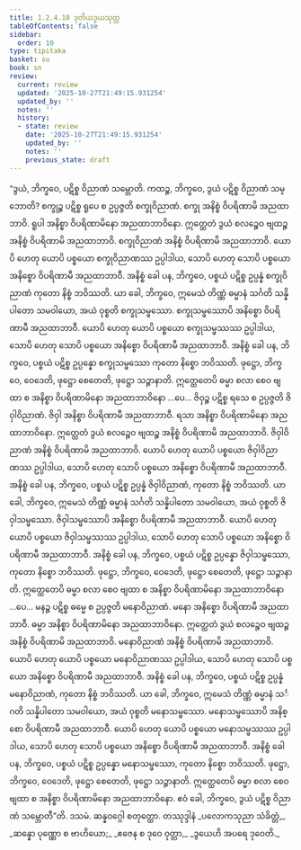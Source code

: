 ```yaml
---
title: 1.2.4.10 ဒုတိယဒွယသုတ္တ
tableOfContents: false
sidebar:
  order: 10
type: tipitaka
basket: su
book: sn
review:
  current: review
  updated: '2025-10-27T21:49:15.931254'
  updated_by: ''
  notes: ''
  history:
  - state: review
    date: '2025-10-27T21:49:15.931254'
    updated_by: ''
    notes: ''
    previous_state: draft
---
```



<ReviewStatus review={frontmatter.review} showDetails={true} />

<HypothesisAnnotation frontmatter={frontmatter} />

<DynamicBreadcrumb />

<Division number="93" book="sn" e="ch" v="18" p="295">

<Paragraph number="449" book="sn">
“ဒွယံ, ဘိက္ခဝေ, ပဋိစ္စ ဝိညာဏံ သမ္ဘောတိ. ကထဉ္စ, ဘိက္ခဝေ, ဒွယံ ပဋိစ္စ ဝိညာဏံ သမ္ဘောတိ? စက္ခုဉ္စ ပဋိစ္စ ရူပေ စ ဥပ္ပဇ္ဇတိ စက္ခုဝိညာဏံ. စက္ခု အနိစ္စံ ဝိပရိဏာမိ အညထာဘာဝိ. ရူပါ အနိစ္စာ ဝိပရိဏာမိနော အညထာဘာဝိနော. ဣတ္ထေတံ ဒွယံ စလဉ္စေဝ ဗျထဉ္စ အနိစ္စံ ဝိပရိဏာမိ အညထာဘာဝိ. စက္ခုဝိညာဏံ အနိစ္စံ ဝိပရိဏာမိ အညထာဘာဝိ. ယောပိ ဟေတု ယောပိ ပစ္စယော စက္ခုဝိညာဏဿ ဥပ္ပါဒါယ, သောပိ ဟေတု သောပိ ပစ္စယော အနိစ္စော ဝိပရိဏာမီ အညထာဘာဝီ. အနိစ္စံ ခေါ ပန, ဘိက္ခဝေ, ပစ္စယံ ပဋိစ္စ ဥပ္ပန္နံ စက္ခုဝိညာဏံ ကုတော နိစ္စံ ဘဝိဿတိ. ယာ ခေါ, ဘိက္ခဝေ, ဣမေသံ တိဏ္ဏံ ဓမ္မာနံ သင်္ဂတိ သန္နိပါတော သမဝါယော, အယံ ဝုစ္စတိ စက္ခုသမ္ဖဿော. စက္ခုသမ္ဖဿောပိ အနိစ္စော ဝိပရိဏာမီ အညထာဘာဝီ. ယောပိ ဟေတု ယောပိ ပစ္စယော စက္ခုသမ္ဖဿဿ ဥပ္ပါဒါယ, သောပိ ဟေတု သောပိ ပစ္စယော အနိစ္စော ဝိပရိဏာမီ အညထာဘာဝီ. အနိစ္စံ ခေါ ပန, ဘိက္ခဝေ, ပစ္စယံ ပဋိစ္စ ဥပ္ပန္နော စက္ခုသမ္ဖဿော ကုတော နိစ္စော ဘဝိဿတိ. ဖုဋ္ဌော, ဘိက္ခဝေ, ဝေဒေတိ, ဖုဋ္ဌော စေတေတိ, ဖုဋ္ဌော သဉ္ဇာနာတိ. ဣတ္ထေတေပိ ဓမ္မာ စလာ စေဝ ဗျထာ စ အနိစ္စာ ဝိပရိဏာမိနော အညထာဘာဝိနော …ပေ…
</Paragraph>

<Paragraph number="450" book="sn">
ဇိဝှဉ္စ ပဋိစ္စ ရသေ စ ဥပ္ပဇ္ဇတိ ဇိဝှါဝိညာဏံ. ဇိဝှါ အနိစ္စာ ဝိပရိဏာမီ အညထာဘာဝီ. ရသာ အနိစ္စာ ဝိပရိဏာမိနော အညထာဘာဝိနော. ဣတ္ထေတံ ဒွယံ စလဉ္စေဝ ဗျထဉ္စ အနိစ္စံ ဝိပရိဏာမိ အညထာဘာဝိ. ဇိဝှါဝိညာဏံ အနိစ္စံ ဝိပရိဏာမိ အညထာဘာဝိ. ယောပိ ဟေတု ယောပိ ပစ္စယော ဇိဝှါဝိညာဏဿ ဥပ္ပါဒါယ, သောပိ ဟေတု သောပိ ပစ္စယော အနိစ္စော ဝိပရိဏာမီ အညထာဘာဝီ. အနိစ္စံ ခေါ ပန, ဘိက္ခဝေ, ပစ္စယံ ပဋိစ္စ ဥပ္ပန္နံ ဇိဝှါဝိညာဏံ, ကုတော နိစ္စံ ဘဝိဿတိ. ယာ ခေါ, ဘိက္ခဝေ, ဣမေသံ တိဏ္ဏံ ဓမ္မာနံ သင်္ဂတိ သန္နိပါတော သမဝါယော, အယံ ဝုစ္စတိ ဇိဝှါသမ္ဖဿော. ဇိဝှါသမ္ဖဿောပိ အနိစ္စော ဝိပရိဏာမီ အညထာဘာဝီ. ယောပိ ဟေတု ယောပိ ပစ္စယော ဇိဝှါသမ္ဖဿဿ ဥပ္ပါဒါယ, သောပိ ဟေတု သောပိ ပစ္စယော အနိစ္စော ဝိပရိဏာမီ အညထာဘာဝီ. အနိစ္စံ ခေါ ပန, ဘိက္ခဝေ, ပစ္စယံ ပဋိစ္စ ဥပ္ပန္နော ဇိဝှါသမ္ဖဿော, ကုတော နိစ္စော ဘဝိဿတိ. ဖုဋ္ဌော, ဘိက္ခဝေ, ဝေဒေတိ, ဖုဋ္ဌော စေတေတိ, ဖုဋ္ဌော သဉ္ဇာနာတိ. ဣတ္ထေတေပိ ဓမ္မာ စလာ စေဝ ဗျထာ စ အနိစ္စာ ဝိပရိဏာမိနော အညထာဘာဝိနော …ပေ…
</Paragraph>

<Paragraph number="451" book="sn">
မနဉ္စ ပဋိစ္စ ဓမ္မေ စ ဥပ္ပဇ္ဇတိ မနောဝိညာဏံ. မနော အနိစ္စော ဝိပရိဏာမီ အညထာဘာဝီ. ဓမ္မာ အနိစ္စာ ဝိပရိဏာမိနော အညထာဘာဝိနော. ဣတ္ထေတံ ဒွယံ စလဉ္စေဝ ဗျထဉ္စ အနိစ္စံ ဝိပရိဏာမိ အညထာဘာဝိ. မနောဝိညာဏံ အနိစ္စံ ဝိပရိဏာမိ အညထာဘာဝိ. ယောပိ ဟေတု ယောပိ ပစ္စယော မနောဝိညာဏဿ ဥပ္ပါဒါယ, သောပိ ဟေတု သောပိ ပစ္စယော အနိစ္စော ဝိပရိဏာမီ အညထာဘာဝီ. အနိစ္စံ ခေါ ပန, ဘိက္ခဝေ, ပစ္စယံ ပဋိစ္စ ဥပ္ပန္နံ မနောဝိညာဏံ, ကုတော နိစ္စံ ဘဝိဿတိ. ယာ ခေါ, ဘိက္ခဝေ, ဣမေသံ တိဏ္ဏံ ဓမ္မာနံ သင်္ဂတိ သန္နိပါတော သမဝါယော, အယံ ဝုစ္စတိ မနောသမ္ဖဿော. မနောသမ္ဖဿောပိ အနိစ္စော ဝိပရိဏာမီ အညထာဘာဝီ. ယောပိ ဟေတု ယောပိ ပစ္စယော မနောသမ္ဖဿဿ ဥပ္ပါဒါယ, သောပိ ဟေတု သောပိ ပစ္စယော အနိစ္စော ဝိပရိဏာမီ အညထာဘာဝီ. အနိစ္စံ ခေါ ပန, ဘိက္ခဝေ, ပစ္စယံ ပဋိစ္စ ဥပ္ပန္နော မနောသမ္ဖဿော, ကုတော နိစ္စော ဘဝိဿတိ. ဖုဋ္ဌော, ဘိက္ခဝေ, ဝေဒေတိ, ဖုဋ္ဌော စေတေတိ, ဖုဋ္ဌော သဉ္ဇာနာတိ. ဣတ္ထေတေပိ ဓမ္မာ စလာ စေဝ ဗျထာ စ အနိစ္စာ ဝိပရိဏာမိနော အညထာဘာဝိနော. ဧဝံ ခေါ, ဘိက္ခဝေ, ဒွယံ ပဋိစ္စ ဝိညာဏံ သမ္ဘောတီ”တိ.

</Paragraph>
</Division>

<Paragraph number="452" type="center" book="sn">
ဒသမံ.



</Paragraph>

<Paragraph number="453" type="center" book="sn">
ဆန္နဝဂ္ဂေါ စတုတ္ထော.



</Paragraph>

<Paragraph number="454" type="center" book="sn">
တဿုဒ္ဒါနံ


</Paragraph>

<Paragraph number="455" type="verses" book="sn">
_ပလောကသုညာ သံခိတ္တံ,_  
_ဆန္နော ပုဏ္ဏော စ ဗာဟိယော;_  
_ဧဇေန စ ဒုဝေ ဝုတ္တာ,_  
_ဒွယေဟိ အပရေ ဒုဝေတိ._
</Paragraph>